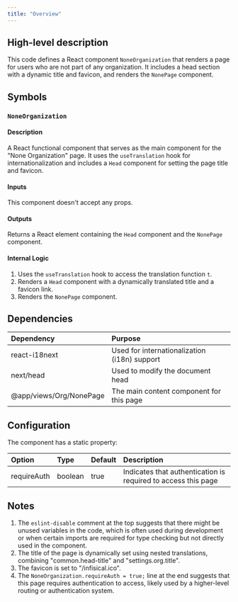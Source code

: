 ```yaml
---
title: "Overview"
---
```


## High-level description
This code defines a React component `NoneOrganization` that renders a page for users who are not part of any organization. It includes a head section with a dynamic title and favicon, and renders the `NonePage` component.

## Symbols

### `NoneOrganization`
#### Description
A React functional component that serves as the main component for the "None Organization" page. It uses the `useTranslation` hook for internationalization and includes a `Head` component for setting the page title and favicon.

#### Inputs
This component doesn't accept any props.

#### Outputs
Returns a React element containing the `Head` component and the `NonePage` component.

#### Internal Logic
1. Uses the `useTranslation` hook to access the translation function `t`.
2. Renders a `Head` component with a dynamically translated title and a favicon link.
3. Renders the `NonePage` component.

## Dependencies
| Dependency | Purpose |
|:-----------|:--------|
| react-i18next | Used for internationalization (i18n) support |
| next/head | Used to modify the document head |
| @app/views/Org/NonePage | The main content component for this page |

## Configuration
The component has a static property:

| Option | Type | Default | Description |
|:-------|:-----|:--------|:------------|
| requireAuth | boolean | true | Indicates that authentication is required to access this page |

## Notes
1. The `eslint-disable` comment at the top suggests that there might be unused variables in the code, which is often used during development or when certain imports are required for type checking but not directly used in the component.
2. The title of the page is dynamically set using nested translations, combining "common.head-title" and "settings.org.title".
3. The favicon is set to "/infisical.ico".
4. The `NoneOrganization.requireAuth = true;` line at the end suggests that this page requires authentication to access, likely used by a higher-level routing or authentication system.
